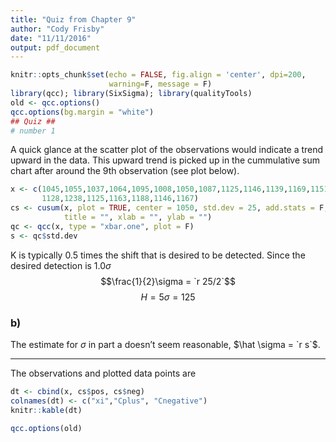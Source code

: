 ```yaml
---
title: "Quiz from Chapter 9"
author: "Cody Frisby"
date: "11/11/2016"
output: pdf_document
---
```

```r
knitr::opts_chunk$set(echo = FALSE, fig.align = 'center', dpi=200, 
                      warning=F, message = F)
library(qcc); library(SixSigma); library(qualityTools)
old <- qcc.options()
qcc.options(bg.margin = "white")
## Quiz ##  
# number 1
```

A quick glance at the scatter plot of the observations would indicate a trend upward in the data.  This upward trend is picked up in the cummulative sum chart after around the 9th observation (see plot below).  

```r
x <- c(1045,1055,1037,1064,1095,1008,1050,1087,1125,1146,1139,1169,1151,
       1128,1238,1125,1163,1188,1146,1167)
cs <- cusum(x, plot = TRUE, center = 1050, std.dev = 25, add.stats = F,
            title = "", xlab = "", ylab = "")
qc <- qcc(x, type = "xbar.one", plot = F)
s <- qc$std.dev
```


K is typically 0.5 times the shift that is desired to be detected.  Since the desired detection is $1.0\sigma$ 
$$\frac{1}{2}\sigma = `r 25/2`$$ $$H = 5\sigma = 125$$


### b) 
The estimate for $\sigma$ in part a doesn't seem reasonable, $\hat \sigma = `r s`$.  

------

The observations and plotted data points are 

```r
dt <- cbind(x, cs$pos, cs$neg)
colnames(dt) <- c("xi","Cplus", "Cnegative")
knitr::kable(dt)
```


```r
qcc.options(old)
```

